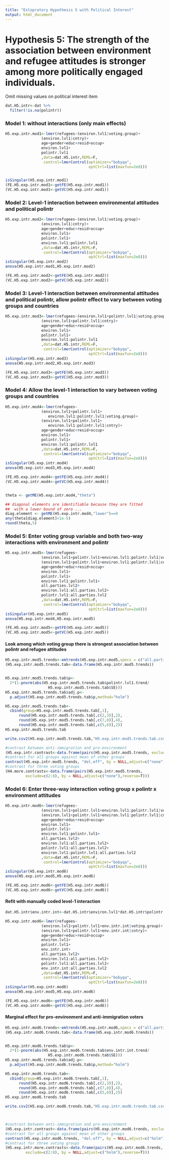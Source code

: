 ```yaml
---
title: "Exlopratory Hypothesis 5 with Political Interest"
output: html_document
---
```


# Hypothesis 5: The strength of the association between environment and refugee attitudes is stronger among more politically engaged individuals. 

Omit missing values on political interest item

```r
dat.H5.intr<-dat %>%
  filter(!is.na(polintr))
```

### Model 1: without interactions (only main effects)

```r
H5.exp.intr.mod1<-lmer(refugees~(environ.lvl1|voting.group)+
                (environ.lvl1|cntry)+
                age+gender+educ+resid+occup+
                environ.lvl1+
                polintr.lvl1
                ,data=dat.H5.intr,REML=F,
                 control=lmerControl(optimizer="bobyqa",
                                     optCtrl=list(maxfun=2e8)))


isSingular(H5.exp.intr.mod1)
(FE.H5.exp.intr.mod1<-getFE(H5.exp.intr.mod1))
(VC.H5.exp.intr.mod1<-getVC(H5.exp.intr.mod1))


```

\newpage

### Model 2: Level-1 interaction between environmental attitudes and political polintr

```r
H5.exp.intr.mod2<-lmer(refugees~(environ.lvl1|voting.group)+
                (environ.lvl1|cntry)+
                age+gender+educ+resid+occup+
                environ.lvl1+
                polintr.lvl1+
                environ.lvl1:polintr.lvl1
                ,data=dat.H5.intr,REML=F,
                 control=lmerControl(optimizer="bobyqa",
                                     optCtrl=list(maxfun=2e8)))
isSingular(H5.exp.intr.mod2)
anova(H5.exp.intr.mod1,H5.exp.intr.mod2)

(FE.H5.exp.intr.mod2<-getFE(H5.exp.intr.mod2))
(VC.H5.exp.intr.mod2<-getVC(H5.exp.intr.mod2))

```

\newpage

### Model 3: Level-1 interaction between environmental attitudes and political polintr, allow polintr effect to vary between voting groups and countries

```r
H5.exp.intr.mod3<-lmer(refugees~(environ.lvl1+polintr.lvl1|voting.group)+
                (environ.lvl1+polintr.lvl1|cntry)+
                age+gender+educ+resid+occup+
                environ.lvl1+
                polintr.lvl1+
                environ.lvl1:polintr.lvl1
                ,data=dat.H5.intr,REML=F,
                 control=lmerControl(optimizer="bobyqa",
                                     optCtrl=list(maxfun=2e8)))
isSingular(H5.exp.intr.mod3)
anova(H5.exp.intr.mod2,H5.exp.intr.mod3)

(FE.H5.exp.intr.mod3<-getFE(H5.exp.intr.mod3))
(VC.H5.exp.intr.mod3<-getVC(H5.exp.intr.mod3))

```


\newpage

### Model 4: Allow the level-1 interaction to vary between voting groups and countries

```r
H5.exp.intr.mod4<-lmer(refugees~
                (environ.lvl1+polintr.lvl1+
                   environ.lvl1:polintr.lvl1|voting.group)+
                (environ.lvl1+polintr.lvl1+
                   environ.lvl1:polintr.lvl1|cntry)+
                age+gender+educ+resid+occup+
                environ.lvl1+
                polintr.lvl1+
                environ.lvl1:polintr.lvl1
                ,data=dat.H5.intr,REML=F,
                 control=lmerControl(optimizer="bobyqa",
                                     optCtrl=list(maxfun=2e8)))
isSingular(H5.exp.intr.mod4)
anova(H5.exp.intr.mod3,H5.exp.intr.mod4)

(FE.H5.exp.intr.mod4<-getFE(H5.exp.intr.mod4))
(VC.H5.exp.intr.mod4<-getVC(H5.exp.intr.mod4))


theta <- getME(H5.exp.intr.mod4,"theta")

## diagonal elements are identifiable because they are fitted
##  with a lower bound of zero ...
diag.element <- getME(H5.exp.intr.mod4,"lower")==0
any(theta[diag.element]<1e-5)
round(theta,5)

```

\newpage

### Model 5: Enter voting group variable and both two-way interactions with environment and polintr

```r
H5.exp.intr.mod5<-lmer(refugees~
                (environ.lvl1+polintr.lvl1+environ.lvl1:polintr.lvl1|voting.group)+
                (environ.lvl1+polintr.lvl1+environ.lvl1:polintr.lvl1|cntry)+
                age+gender+educ+resid+occup+
                environ.lvl1+
                polintr.lvl1+
                environ.lvl1:polintr.lvl1+
                all.parties.lvl2+
                environ.lvl1:all.parties.lvl2+
                polintr.lvl1:all.parties.lvl2
                ,data=dat.H5.intr,REML=F,
                 control=lmerControl(optimizer="bobyqa",
                                     optCtrl=list(maxfun=2e8)))
isSingular(H5.exp.intr.mod5)
anova(H5.exp.intr.mod4,H5.exp.intr.mod5)

(FE.H5.exp.intr.mod5<-getFE(H5.exp.intr.mod5))
(VC.H5.exp.intr.mod5<-getVC(H5.exp.intr.mod5))

```

\newpage

#### Look among which voting group there is strongest association between polintr and refugee attitudes

```r
H5.exp.intr.mod5.trends<-emtrends(H5.exp.intr.mod5,specs = c("all.parties.lvl2"),var=c("polintr.lvl1"))
(H5.exp.intr.mod5.trends.tab<-data.frame(H5.exp.intr.mod5.trends))


H5.exp.intr.mod5.trends.tab$p<-
  2*(1-pnorm(abs(H5.exp.intr.mod5.trends.tab$polintr.lvl1.trend/
                   H5.exp.intr.mod5.trends.tab$SE)))
H5.exp.intr.mod5.trends.tab$adj.p<-
  p.adjust(H5.exp.intr.mod5.trends.tab$p,method="holm")

H5.exp.intr.mod5.trends.tab<-
  cbind(group=H5.exp.intr.mod5.trends.tab[,1],
      round(H5.exp.intr.mod5.trends.tab[,c(2,3)],2),
      round(H5.exp.intr.mod5.trends.tab[,c(7,8)],4),
      round(H5.exp.intr.mod5.trends.tab[,c(5,6)],2))
H5.exp.intr.mod5.trends.tab

write.csv2(H5.exp.intr.mod5.trends.tab,"H5.exp.intr.mod5.trends.tab.csv")

#contrast between anti-immigration and pro-environment
(H5.exp.intr.contrast<-data.frame(pairs(H5.exp.intr.mod5.trends, exclude = c(2:9),reverse=T)))
#contrast for all groups against mean of other groups
contrast(H5.exp.intr.mod5.trends, "del.eff", by = NULL,adjust=c("none"))
#contrast for three voting groups
(H4.more.contrasts<-data.frame(pairs(H5.exp.intr.mod5.trends, 
         exclude=c(2:8), by = NULL,adjust=c("none"),reverse=T)))

```

\newpage

### Model 6: Enter three-way interaction voting group x polintr x environment attitudes

```r
H5.exp.intr.mod6<-lmer(refugees~
                (environ.lvl1+polintr.lvl1+environ.lvl1:polintr.lvl1|voting.group)+
                (environ.lvl1+polintr.lvl1+environ.lvl1:polintr.lvl1|cntry)+
                age+gender+educ+resid+occup+
                environ.lvl1+
                polintr.lvl1+
                environ.lvl1:polintr.lvl1+
                all.parties.lvl2+
                environ.lvl1:all.parties.lvl2+
                polintr.lvl1:all.parties.lvl2+
                environ.lvl1:polintr.lvl1:all.parties.lvl2
                ,data=dat.H5.intr,REML=F,
                 control=lmerControl(optimizer="bobyqa",
                                     optCtrl=list(maxfun=2e8)))
isSingular(H5.exp.intr.mod6)
anova(H5.exp.intr.mod5,H5.exp.intr.mod6)

(FE.H5.exp.intr.mod6<-getFE(H5.exp.intr.mod6))
(VC.H5.exp.intr.mod6<-getVC(H5.exp.intr.mod6))

```

#### Refit with manually coded level-1 interaction

```r
dat.H5.intr$env.intr.int<-dat.H5.intr$environ.lvl1*dat.H5.intr$polintr.lvl1

H5.exp.intr.mod6<-lmer(refugees~
                (environ.lvl1+polintr.lvl1+env.intr.int|voting.group)+
                (environ.lvl1+polintr.lvl1+env.intr.int|cntry)+
                age+gender+educ+resid+occup+
                environ.lvl1+
                polintr.lvl1+
                env.intr.int+
                all.parties.lvl2+
                environ.lvl1:all.parties.lvl2+
                polintr.lvl1:all.parties.lvl2+
                env.intr.int:all.parties.lvl2
                ,data=dat.H5.intr,REML=F,
                 control=lmerControl(optimizer="bobyqa",
                                     optCtrl=list(maxfun=2e8)))
isSingular(H5.exp.intr.mod6)
anova(H5.exp.intr.mod5,H5.exp.intr.mod6)

(FE.H5.exp.intr.mod6<-getFE(H5.exp.intr.mod6))
(VC.H5.exp.intr.mod6<-getVC(H5.exp.intr.mod6))

```


#### Marginal effect for pro-environment and anti-immigration voters

```r
H5.exp.intr.mod6.trends<-emtrends(H5.exp.intr.mod6,specs = c("all.parties.lvl2"),var=c("env.intr.int"))
(H5.exp.intr.mod6.trends.tab<-data.frame(H5.exp.intr.mod6.trends))


H5.exp.intr.mod6.trends.tab$p<-
  2*(1-pnorm(abs(H5.exp.intr.mod6.trends.tab$env.intr.int.trend/
                   H5.exp.intr.mod6.trends.tab$SE)))
H5.exp.intr.mod6.trends.tab$adj.p<-
  p.adjust(H5.exp.intr.mod6.trends.tab$p,method="holm")

H5.exp.intr.mod6.trends.tab<-
  cbind(group=H5.exp.intr.mod6.trends.tab[,1],
      round(H5.exp.intr.mod6.trends.tab[,c(2,3)],2),
      round(H5.exp.intr.mod6.trends.tab[,c(7,8)],4),
      round(H5.exp.intr.mod6.trends.tab[,c(5,6)],2))
H5.exp.intr.mod6.trends.tab

write.csv2(H5.exp.intr.mod6.trends.tab,"H5.exp.intr.mod6.trends.tab.csv")



#contrast between anti-immigration and pro-environment
(H5.exp.intr.contrast<-data.frame(pairs(H5.exp.intr.mod6.trends, exclude = c(2:9),reverse=T)))
#contrast for all groups against mean of other groups
contrast(H5.exp.intr.mod6.trends, "del.eff", by = NULL,adjust=c("holm"))
#contrast for three voting groups
(H5.exp.intr.more.contrasts<-data.frame(pairs(H5.exp.intr.mod6.trends, 
         exclude=c(2:8), by = NULL,adjust=c("holm"),reverse=T)))



```

